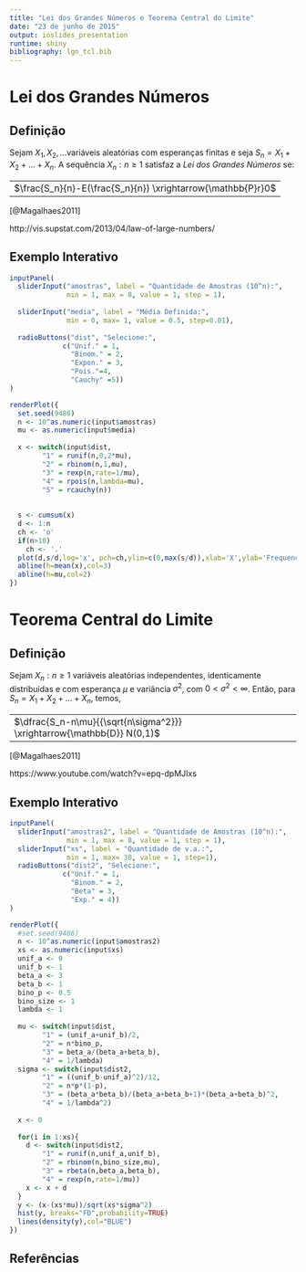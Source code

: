 ```yaml
---
title: "Lei dos Grandes Números e Teorema Central do Limite"
date: "23 de junho de 2015"
output: ioslides_presentation
runtime: shiny
bibliography: lgn_tcl.bib
---
```


# Lei dos Grandes Números

## Definição


Sejam $X_1, X_2, ...$variáveis aleatórias com esperanças finitas e seja $S_n = X_1+X_2+...+X_n$. A sequência ${X_n:n\geq1}$ satisfaz a *Lei dos Grandes Números* se: 

---------------------------------------------
$\frac{S_n}{n}-E(\frac{S_n}{n}) \xrightarrow{\mathbb{P}r}0$
---------------------------------------------


[@Magalhaes2011]

http://vis.supstat.com/2013/04/law-of-large-numbers/


## Exemplo Interativo 

```r
inputPanel(
  sliderInput("amostras", label = "Quantidade de Amostras (10^n):",
              min = 1, max = 8, value = 1, step = 1),
  
  sliderInput("media", label = "Média Definida:",
              min = 0, max= 1, value = 0.5, step=0.01),
  
  radioButtons("dist", "Selecione:",
             c("Unif." = 1,
               "Binom." = 2,
               "Expon." = 3,
               "Pois."=4,
               "Cauchy" =5))
)

renderPlot({
  set.seed(9486)
  n <- 10^as.numeric(input$amostras)
  mu <- as.numeric(input$media)
  
  x <- switch(input$dist, 
        "1" = runif(n,0,2*mu),
        "2" = rbinom(n,1,mu),
        "3" = rexp(n,rate=1/mu),
        "4" = rpois(n,lambda=mu),
        "5" = rcauchy(n))
    
    
  s <- cumsum(x)
  d <- 1:n
  ch <- 'o'
  if(n>10)
    ch <- '.'
  plot(d,s/d,log='x', pch=ch,ylim=c(0,max(s/d)),xlab='X',ylab='Frequencia')
  abline(h=mean(x),col=3)
  abline(h=mu,col=2)
})
```

# Teorema Central do Limite

## Definição

Sejam ${X_n:n\geq1}$ variáveis aleatórias independentes, identicamente distribuidas e com esperança $\mu$ e variância $\sigma^2$, com $0<\sigma^2<\infty$. Então, para $S_n=X_1+X_2+...+X_n$, temos, 

---------------------------------------------
$\dfrac{S_n-n\mu}{{\sqrt{n\sigma^2}}} \xrightarrow{\mathbb{D}} N(0,1)$
---------------------------------------------

[@Magalhaes2011]

https://www.youtube.com/watch?v=epq-dpMJIxs


## Exemplo Interativo

```r
inputPanel(
  sliderInput("amostras2", label = "Quantidade de Amostras (10^n):",
              min = 1, max = 8, value = 1, step = 1),
  sliderInput("xs", label = "Quantidade de v.a.:",
              min = 1, max= 30, value = 1, step=1),
  radioButtons("dist2", "Selecione:",
             c("Unif." = 1,
               "Binom." = 2,
               "Beta" = 3,
               "Exp." = 4))
)

renderPlot({
  #set.seed(9486)
  n <- 10^as.numeric(input$amostras2)
  xs <- as.numeric(input$xs)
  unif_a <- 0 
  unif_b <- 1
  beta_a <- 3
  beta_b <- 1
  bino_p <- 0.5
  bino_size <- 1
  lambda <- 1
  
  mu <- switch(input$dist, 
        "1" = (unif_a+unif_b)/2,
        "2" = n*bino_p,
        "3" = beta_a/(beta_a+beta_b),
        "4" = 1/lambda)
  sigma <- switch(input$dist2, 
        "1" = ((unif_b-unif_a)^2)/12,
        "2" = n*p*(1-p),
        "3" = (beta_a*beta_b)/(beta_a+beta_b+1)*(beta_a+beta_b)^2,
        "4" = 1/lambda^2)
  
  x <- 0
  
  for(i in 1:xs){
    d <- switch(input$dist2, 
        "1" = runif(n,unif_a,unif_b),
        "2" = rbinom(n,bino_size,mu),
        "3" = rbeta(n,beta_a,beta_b),
        "4" = rexp(n,rate=1/mu))
    x <- x + d
  }
  y <- (x-(xs*mu))/sqrt(xs*sigma^2)
  hist(y, breaks="FD",probability=TRUE)
  lines(density(y),col="BLUE")
})
```

## Referências
